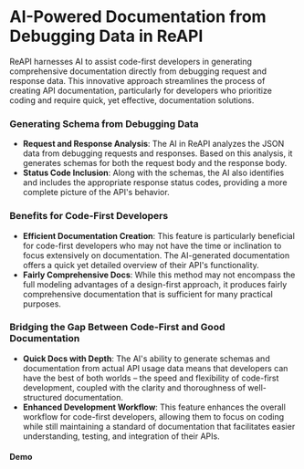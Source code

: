 
# AI-Powered Documentation from Debugging Data in ReAPI

ReAPI harnesses AI to assist code-first developers in generating comprehensive documentation directly from debugging request and response data. This innovative approach streamlines the process of creating API documentation, particularly for developers who prioritize coding and require quick, yet effective, documentation solutions.

### Generating Schema from Debugging Data

- **Request and Response Analysis**: The AI in ReAPI analyzes the JSON data from debugging requests and responses. Based on this analysis, it generates schemas for both the request body and the response body.
- **Status Code Inclusion**: Along with the schemas, the AI also identifies and includes the appropriate response status codes, providing a more complete picture of the API's behavior.

### Benefits for Code-First Developers

- **Efficient Documentation Creation**: This feature is particularly beneficial for code-first developers who may not have the time or inclination to focus extensively on documentation. The AI-generated documentation offers a quick yet detailed overview of their API's functionality.
- **Fairly Comprehensive Docs**: While this method may not encompass the full modeling advantages of a design-first approach, it produces fairly comprehensive documentation that is sufficient for many practical purposes.

### Bridging the Gap Between Code-First and Good Documentation

- **Quick Docs with Depth**: The AI's ability to generate schemas and documentation from actual API usage data means that developers can have the best of both worlds – the speed and flexibility of code-first development, coupled with the clarity and thoroughness of well-structured documentation.
- **Enhanced Development Workflow**: This feature enhances the overall workflow for code-first developers, allowing them to focus on coding while still maintaining a standard of documentation that facilitates easier understanding, testing, and integration of their APIs.

#### Demo

<Youtube id="qq6ygd-avJY" />
